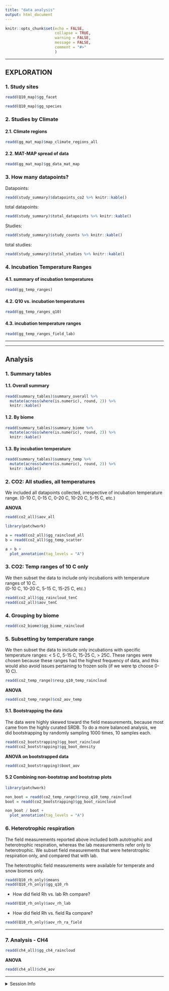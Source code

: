 ```yaml
---
title: "data analysis"
output: html_document
---
```


```r
knitr::opts_chunk$set(echo = FALSE,
                      collapse = TRUE,
                      warning = FALSE,
                      message = FALSE,
                      comment = "#>"
                      )
```

---

## EXPLORATION

### 1. Study sites

```r
readd(Q10_map)$gg_facet
```

```r
readd(Q10_map)$gg_species
```


### 2. Studies by Climate

#### 2.1. Climate regions
```r
readd(gg_mat_map)$map_climate_regions_all
```

#### 2.2. MAT-MAP spread of data
```r
readd(gg_mat_map)$gg_data_mat_map
```


### 3. How many datapoints?

Datapoints: 

```r
readd(study_summary)$datapoints_co2 %>% knitr::kable()
```

total datapoints:
```r
readd(study_summary)$total_datapoints %>% knitr::kable()
```
  
Studies: 

```r
readd(study_summary)$study_counts %>% knitr::kable()
```

total studies:
```r
readd(study_summary)$total_studies %>% knitr::kable()
```


### 4. Incubation Temperature Ranges

#### 4.1. summary of incubation temperatures
```r
readd(gg_temp_ranges)
```

#### 4.2. Q10 vs. incubation temperatures
```r
readd(gg_temp_ranges_q10)
```

#### 4.3. incubation temperature ranges
```r
readd(gg_temp_ranges_field_lab)
```


---

---

## Analysis

### 1. Summary tables

#### 1.1. Overall summary

```r
readd(summary_tables)$summary_overall %>% 
  mutate(across(where(is.numeric), round, 2)) %>% 
  knitr::kable()
```

#### 1.2. By biome

```r
readd(summary_tables)$summary_biome %>% 
  mutate(across(where(is.numeric), round, 2)) %>% 
  knitr::kable()

```

#### 1.3. By incubation temperature

```r
readd(summary_tables)$summary_temp %>% 
  mutate(across(where(is.numeric), round, 2)) %>% 
  knitr::kable()

```




### 2. CO2: All studies, all temperatures

We included all datapoints collected, irrespective of incubation temperature range. (0-10 C, 0-15 C, 0-20 C, 10-20 C, 5-15 C, etc.)

**ANOVA**
```r
readd(co2_all)$aov_all
```


```r
library(patchwork)

a = readd(co2_all)$gg_raincloud_all
b = readd(co2_all)$gg_temp_scatter

a + b +
  plot_annotation(tag_levels = "A")

```


### 3. CO2: Temp ranges of 10 C only

We then subset the data to include only incubations with temperature ranges of 10 C.  
(0-10 C, 10-20 C, 5-15 C, 15-25 C, etc.)

```r
readd(co2_all)$gg_raincloud_tenC
readd(co2_all)$aov_tenC

```


### 4. Grouping by biome

```r
readd(co2_biome)$gg_biome_raincloud
```


### 5. Subsetting by temperature range

We then subset the data to include only incubations with specific temperature ranges: < 5 C, 5-15 C, 15-25 C, > 25C. These ranges were chosen because these ranges had the highest frequency of data, and this would also avoid issues pertaining to frozen soils (if we were tp choose 0-10 C).


```r
readd(co2_temp_range)$resp_q10_temp_raincloud
```

**ANOVA**
```r
readd(co2_temp_range)$co2_aov_temp
```



#### 5.1. Bootstrapping the data

The data were highly skewed toward the field measurements, because most came from the highly curated SRDB. To do a more balanced analysis, we did bootstrapping by randomly sampling 1000 times, 10 samples each. 

```r
readd(co2_bootstrapping)$gg_boot_raincloud
readd(co2_bootstrapping)$gg_boot_density
```

**ANOVA on bootstrapped data**
```r
readd(co2_bootstrapping)$boot_aov
```


#### 5.2 Combining non-bootstrap and bootstrap plots

```r
library(patchwork)

non_boot = readd(co2_temp_range)$resp_q10_temp_raincloud
boot = readd(co2_bootstrapping)$gg_boot_raincloud

non_boot / boot +
  plot_annotation(tag_levels = "A")

```




### 6. Heterotrophic respiration

The field measurements reported above included both autotrophic and heterotrophic respiration, whereas the lab measurements refer only to heterotrophic. We subset field measurements that were heterotrophic respiration only, and compared that with lab.

The heterotrophic field measurements were available for temperate and snow biomes only.

```r
readd(Q10_rh_only)$means
readd(Q10_rh_only)$gg_q10_rh

```

- How did field Rh vs. lab Rh compare?
```r
readd(Q10_rh_only)$aov_rh_lab
```

- How did field Rh vs. field Ra compare?
```r
readd(Q10_rh_only)$aov_rh_ra_field
```


---

### 7. Analysis - CH4

```r
readd(ch4_all)$gg_ch4_raincloud
```

**ANOVA**
```r
readd(ch4_all)$ch4_aov
```



---

<details>   
   <summary>Session Info</summary>
   
Date run: `r Sys.Date()`

```r
sessionInfo()
```

</details> 